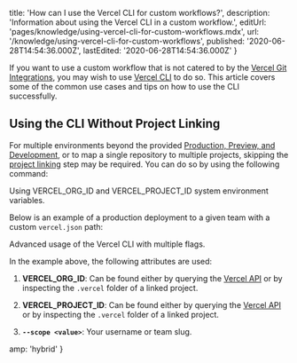 
  title: 'How can I use the Vercel CLI for custom workflows?',
  description: 'Information about using the Vercel CLI in a custom workflow.',
  editUrl: 'pages/knowledge/using-vercel-cli-for-custom-workflows.mdx',
  url: '/knowledge/using-vercel-cli-for-custom-workflows',
  published: '2020-06-28T14:54:36.000Z',
  lastEdited: '2020-06-28T14:54:36.000Z'
}

If you want to use a custom workflow that is not catered to by the [Vercel Git Integrations](/docs/v2/git-integrations), you may wish to use [Vercel CLI](/docs/cli#getting-started) to do so. This article covers some of the common use cases and tips on how to use the CLI successfully.

## Using the CLI Without Project Linking

For multiple environments beyond the provided [Production, Preview, and Development](/docs/v2/build-step#environment-variables), or to map a single repository to multiple projects, skipping the [project linking](/docs/cli#commands/overview/project-linking) step may be required. You can do so by using the following command:

<Snippet dark text="VERCEL_ORG_ID=<value> VERCEL_PROJECT_ID=<value> vercel" />
<Caption>Using <InlineCode>VERCEL_ORG_ID</InlineCode> and <InlineCode>VERCEL_PROJECT_ID</InlineCode> system environment variables.</Caption>

Below is an example of a production deployment to a given team with a custom `vercel.json` path:

<Snippet dark text="VERCEL_ORG_ID=<value> VERCEL_PROJECT_ID=<value> vercel --prod --scope <value> -A production.vercel.json" />
<Caption>Advanced usage of the Vercel CLI with multiple flags.</Caption>

In the example above, the following attributes are used:

1. **VERCEL_ORG_ID**: Can be found either by querying the [Vercel API](/docs/api#endpoints/teams/list-all-your-teams) or by inspecting the `.vercel` folder of a linked project.

2. **VERCEL_PROJECT_ID**: Can be found either by querying the [Vercel API](/docs/api#endpoints/projects/get-projects) or by inspecting the `.vercel` folder of a linked project.

3. **`--scope <value>`**: Your username or team slug.


  amp: 'hybrid'
}
